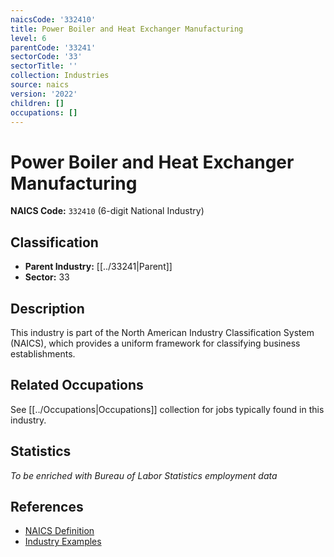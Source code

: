 ```yaml
---
naicsCode: '332410'
title: Power Boiler and Heat Exchanger Manufacturing
level: 6
parentCode: '33241'
sectorCode: '33'
sectorTitle: ''
collection: Industries
source: naics
version: '2022'
children: []
occupations: []
---
```

# Power Boiler and Heat Exchanger Manufacturing

**NAICS Code:** `332410` (6-digit National Industry)

## Classification

- **Parent Industry:** [[../33241|Parent]]
- **Sector:** 33

## Description

This industry is part of the North American Industry Classification System (NAICS), which provides a uniform framework for classifying business establishments.

## Related Occupations

See [[../Occupations|Occupations]] collection for jobs typically found in this industry.

## Statistics

*To be enriched with Bureau of Labor Statistics employment data*

## References

- [NAICS Definition](https://www.census.gov/naics/)
- [Industry Examples](https://www.census.gov/naics/2022NAICS/)
